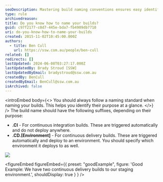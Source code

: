 ```yaml
---
seoDescription: Mastering build naming conventions ensures easy identification of their purpose.
type: rule
archivedreason:
title: Do you know how to name your builds?
guid: c97f2177-c0d7-445e-bda7-fb4909db7710
uri: do-you-know-how-to-name-your-builds
created: 2015-11-02T10:45:00.000Z
authors:
  - title: Ben Cull
    url: https://ssw.com.au/people/ben-cull
related: []
redirects: []
lastUpdated: 2024-06-08T03:27:17.000Z
lastUpdatedBy: Brady Stroud [SSW]
lastUpdatedByEmail: bradystroud@ssw.com.au
createdBy: BenCull
createdByEmail: BenCull@ssw.com.au
isArchived: false
---
```


<introEmbed
  body={<>
You should always follow a naming standard when naming your builds. This helps you identify their purpose at a glance.
  </>}
/>
The build name should have the following suffixes, depending on their purpose:

- **.CI** - For continuous integration builds. These are triggered automatically and do not deploy anywhere.
- **.CD.[Environment]** - For continuous delivery builds. These are triggered automatically and deploy to an environment. You should specify which environment it deploys to as well.

![](/uploads/rules/do-you-know-how-to-name-your-builds/buildnames.png)

<figureEmbed figureEmbed={{
  preset: "goodExample",
  figure: 'Good Example: We have two continuous delivery builds to our staging environment.',
  shouldDisplay: true
} } />
